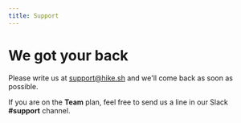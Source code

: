 ```yaml
---
title: Support
---
```


# We got your back

Please write us at [support@hike.sh](mailto:support@hike.sh) and we'll come back as soon as possible.

If you are on the **Team** plan, feel free to send us a line in our Slack **#support** channel.
